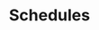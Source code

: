 ---
title: Schedules
sidebarTitle: The schedule object
description: Schedules describe the specific calendars available to your customers. Schedules are populated with `Events`.
openapi-schema: schedule
---